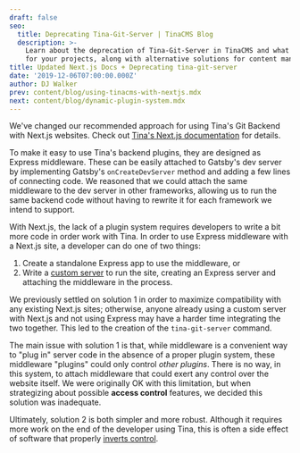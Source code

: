 ```yaml
---
draft: false
seo:
  title: Deprecating Tina-Git-Server | TinaCMS Blog
  description: >-
    Learn about the deprecation of Tina-Git-Server in TinaCMS and what it means
    for your projects, along with alternative solutions for content management
title: Updated Next.js Docs + Deprecating tina-git-server
date: '2019-12-06T07:00:00.000Z'
author: DJ Walker
prev: content/blog/using-tinacms-with-nextjs.mdx
next: content/blog/dynamic-plugin-system.mdx
---
```


We've changed our recommended approach for using Tina's Git Backend with Next.js websites. Check out [Tina's Next.js documentation](/guides/nextjs/git/adding-backend) for details.

To make it easy to use Tina's backend plugins, they are designed as Express middleware. These can be easily attached to Gatsby's dev server by implementing Gatsby's `onCreateDevServer` method and adding a few lines of connecting code. We reasoned that we could attach the same middleware to the dev server in other frameworks, allowing us to run the same backend code without having to rewrite it for each framework we intend to support.

With Next.js, the lack of a plugin system requires developers to write a bit more code in order work with Tina. In order to use Express middleware with a Next.js site, a developer can do one of two things:

1. Create a standalone Express app to use the middleware, or
2. Write a [custom server](https://nextjs.org/docs#custom-server-and-routing) to run the site, creating an Express server and attaching the middleware in the process.

We previously settled on solution 1 in order to maximize compatibility with any existing Next.js sites; otherwise, anyone already using a custom server with Next.js and not using Express may have a harder time integrating the two together. This led to the creation of the `tina-git-server` command.

The main issue with solution 1 is that, while middleware is a convenient way to "plug in" server code in the absence of a proper plugin system, these middleware "plugins" could only control *other plugins*. There is no way, in this system, to attach middleware that could exert any control over the website itself. We were originally OK with this limitation, but when strategizing about possible **access control** features, we decided this solution was inadequate.

Ultimately, solution 2 is both simpler and more robust. Although it requires more work on the end of the developer using Tina, this is often a side effect of software that properly [inverts control](https://kentcdodds.com/blog/inversion-of-control/).
